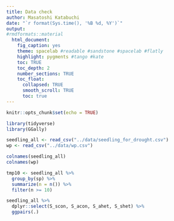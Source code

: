 ```yaml
---
title: Data check
author: Masatoshi Katabuchi
date: "`r format(Sys.time(), '%B %d, %Y')`"
output:
#rmdformats::material
  html_document:
    fig_caption: yes
    theme: spacelab #readable #sandstone #spacelab #flatly
    highlight: pygments #tango #kate
    toc: TRUE
    toc_depth: 2
    number_sections: TRUE
    toc_float:
      collapsed: TRUE
      smooth_scroll: TRUE
      toc: true
---
```


```r
knitr::opts_chunk$set(echo = TRUE)
```

```r
library(tidyverse)
library(GGally)

seedling_all <- read_csv("../data/seedling_for_drought.csv")
wp <- read_csv("../data/wp.csv")

colnames(seedling_all)
colnames(wp)

tmp10 <- seedling_all %>% 
  group_by(sp) %>%
  summarize(n = n()) %>%
  filter(n >= 10)
```

```r

seedling_all %>%
  dplyr::select(S_scon, S_acon, S_ahet, S_shet) %>%
  ggpairs(.)


```